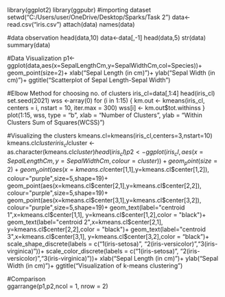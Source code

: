 library(ggplot2)
library(ggpubr)
#importing dataset
setwd("C:/Users/user/OneDrive/Desktop/Sparks/Task 2")
data<-read.csv("iris.csv")
attach(data)
names(data)

#data observation
head(data,10)
data<-data[,-1]
head(data,5)
str(data)
summary(data)


#Data Visualization
p1<-ggplot(data,aes(x=SepalLengthCm,y=SepalWidthCm,col=Species))+
  geom_point(size=2)+
  xlab("Sepal Length (in cm)")+
  ylab("Sepal Width (in cm)")+
  ggtitle("Scatterplot of Sepal Length-Sepal Width")

#Elbow Method for choosing no. of clusters
iris_cl=data[,1:4]
head(iris_cl)
set.seed(2021)
wss <-array(0)
for (i in 1:15) {
  km.out <- kmeans(iris_cl, centers = i, nstart = 10, iter.max = 300)
  wss[i] <- km.out$tot.withinss
}
plot(1:15, wss, type = "b", 
     xlab = "Number of Clusters", 
     ylab = "Within Clusters Sum of Squares(WCSS)")

#Visualizing the clusters
kmeans.cl=kmeans(iris_cl,centers=3,nstart=10)
kmeans.cl$cluster
iris_cl$cluster <- as.character(kmeans.cl$cluster)
head(iris_cl)
p2<-ggplot(iris_cl,aes(x = SepalLengthCm, y =SepalWidthCm,colour=cluster)) +
  geom_point(size=2)+
  geom_point(aes(x=kmeans.cl$center[1,1],y=kmeans.cl$center[1,2]),
  colour="purple",size=5,shape=19)+
  geom_point(aes(x=kmeans.cl$center[2,1],y=kmeans.cl$center[2,2]),
  colour="purple",size=5,shape=19)+
    geom_point(aes(x=kmeans.cl$center[3,1],y=kmeans.cl$center[3,2]),
  colour="purple",size=5,shape=19)+
     geom_text(label="centroid 1",x=kmeans.cl$center[1,1],                        y=kmeans.cl$center[1,2],color = "black")+
     geom_text(label="centroid 2",x=kmeans.cl$center[2,1],                        y=kmeans.cl$center[2,2],color = "black")+
     geom_text(label="centroid 3",x=kmeans.cl$center[3,1],                        y=kmeans.cl$center[3,2],color = "black")+
 scale_shape_discrete(labels = c("1(iris-setosa)", "2(iris-versicolor)","3(iris-virginica)"))+
    scale_color_discrete(labels = c("1(iris-setosa)", "2(iris-versicolor)","3(iris-virginica)"))+
      xlab("Sepal Length (in cm)")+
  ylab("Sepal Width (in cm)")+
  ggtitle("Visualization of k-means clustering")

#Comparison          
ggarrange(p1,p2,ncol = 1, nrow = 2)

